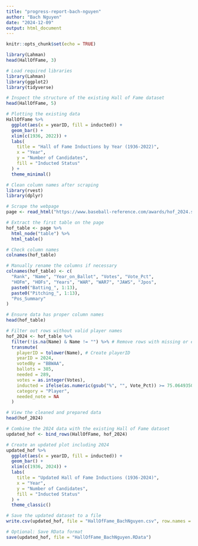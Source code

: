 ```yaml
---
title: "progress-report-bach-nguyen"
author: "Bach Nguyen"
date: "2024-12-09"
output: html_document
---
```


```r
knitr::opts_chunk$set(echo = TRUE)
```

```r
library(Lahman)
head(HallOfFame, 3)
```

```r
# Load required libraries
library(Lahman)
library(ggplot2)
library(tidyverse)

# Inspect the structure of the existing Hall of Fame dataset
head(HallOfFame, 5)

# Plotting the existing data
HallOfFame %>%
  ggplot(aes(x = yearID, fill = inducted)) +
  geom_bar() +
  xlim(c(1936, 2022)) +
  labs(
    title = "Hall of Fame Inductions by Year (1936-2022)",
    x = "Year",
    y = "Number of Candidates",
    fill = "Inducted Status"
  ) +
  theme_minimal()


```

```r
# Clean column names after scraping
library(rvest)
library(dplyr)

# Scrape the webpage
page <- read_html("https://www.baseball-reference.com/awards/hof_2024.shtml")

# Extract the first table on the page
hof_table <- page %>%
  html_node("table") %>%
  html_table()

# Check column names
colnames(hof_table)

# Manually rename the columns if necessary
colnames(hof_table) <- c(
  "Rank", "Name", "Year_on_Ballot", "Votes", "Vote_Pct",
  "HOFm", "HOFs", "Years", "WAR", "WAR7", "JAWS", "Jpos",
  paste0("Batting_", 1:13),
  paste0("Pitching_", 1:13),
  "Pos_Summary"
)

# Ensure data has proper column names
head(hof_table)

# Filter out rows without valid player names
hof_2024 <- hof_table %>%
  filter(!is.na(Name) & Name != "") %>% # Remove rows with missing or empty names
  transmute(
    playerID = tolower(Name), # Create playerID
    yearID = 2024,
    votedBy = "BBWAA",
    ballots = 385, 
    needed = 289, 
    votes = as.integer(Votes), 
    inducted = ifelse(as.numeric(gsub("%", "", Vote_Pct)) >= 75.06493506, "Y", "N"), # Determine induction
    category = "Player",
    needed_note = NA
  )

# View the cleaned and prepared data
head(hof_2024)
```

```r
# Combine the 2024 data with the existing Hall of Fame dataset
updated_hof <- bind_rows(HallOfFame, hof_2024)

# Create an updated plot including 2024
updated_hof %>%
  ggplot(aes(x = yearID, fill = inducted)) +
  geom_bar() +
  xlim(c(1936, 2024)) +
  labs(
    title = "Updated Hall of Fame Inductions (1936-2024)",
    x = "Year",
    y = "Number of Candidates",
    fill = "Inducted Status"
  ) +
  theme_classic()


```

```r
# Save the updated dataset to a file
write.csv(updated_hof, file = "HallOfFame_BachNguyen.csv", row.names = FALSE)

# Optional: Save RData format
save(updated_hof, file = "HallOfFame_BachNguyen.RData")
```


